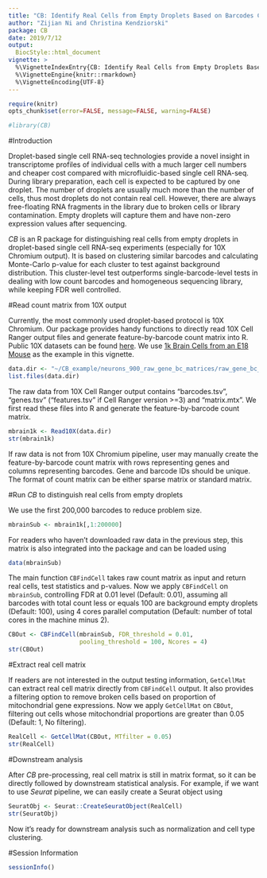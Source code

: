 ---
title: "CB: Identify Real Cells from Empty Droplets Based on Barcodes Clustering"
author: "Zijian Ni and Christina Kendziorski"
package: CB
date: 2019/7/12
output: 
  BiocStyle::html_document
vignette: >
  %\VignetteIndexEntry{CB: Identify Real Cells from Empty Droplets Based on Barcodes Clustering}
  %\VignetteEngine{knitr::rmarkdown}
  %\VignetteEncoding{UTF-8}  
---


```{r, echo=FALSE, results="hide", message=FALSE}
require(knitr)
opts_chunk$set(error=FALSE, message=FALSE, warning=FALSE)
```

```{r setup, echo=FALSE, message=FALSE}
#library(CB)
```

#Introduction

Droplet-based single cell RNA-seq technologies provide a novel insight in transcriptome profiles of individual cells with a much larger cell numbers and cheaper cost compared with microfluidic-based single cell RNA-seq. During library preparation, each cell is expected to be captured by one droplet. The number of droplets are usually much more than the number of cells, thus most droplets do not contain real cell. However, there are always free-floating RNA fragments in the library due to broken cells or library contamination. Empty droplets will capture them and have non-zero expression values after sequencing.

*CB* is an R package for distinguishing real cells from empty droplets in droplet-based single cell RNA-seq experiments (especially for 10X Chromium output). It is based on clustering similar barcodes and calculating Monte-Carlo p-value for each cluster to test against background distribution. This cluster-level test outperforms single-barcode-level tests in dealing with low count barcodes and homogeneous sequencing library, while keeping FDR well controlled.

#Read count matrix from 10X output

Currently, the most commonly used droplet-based protocol is 10X Chromium. Our package provides handy functions to directly read 10X Cell Ranger output files and generate feature-by-barcode count matrix into R. Public 10X datasets can be found [here](https://www.10xgenomics.com/resources/datasets). We use [1k Brain Cells from an E18 Mouse](http://cf.10xgenomics.com/samples/cell-exp/2.1.0/neurons_900/neurons_900_raw_gene_bc_matrices.tar.gz) as the example in this vignette.

```{r}
data.dir <- "~/CB_example/neurons_900_raw_gene_bc_matrices/raw_gene_bc_matrices/mm10/"
list.files(data.dir)
```

The raw data from 10X Cell Ranger output contains "barcodes.tsv", "genes.tsv" ("features.tsv" if Cell Ranger version >=3) and "matrix.mtx". We first read these files into R and generate the feature-by-barcode count matrix.

```{r}
mbrain1k <- Read10X(data.dir)
str(mbrain1k)
```

If raw data is not from 10X Chromium pipeline, user may manually create the feature-by-barcode count matrix with rows representing genes and columns representing barcodes. Gene and barcode IDs should be unique. The format of count matrix can be either sparse matrix or standard matrix.

#Run *CB* to distinguish real cells from empty droplets

We use the first 200,000 barcodes to reduce problem size. 

```{r}
mbrainSub <- mbrain1k[,1:200000]
```

For readers who haven't downloaded raw data in the previous step, this matrix is also integrated into the package and can be loaded using

```{r}
data(mbrainSub)
```

The main function `CBFindCell` takes raw count matrix as input and return real cells, test statistics and p-values. Now we apply `CBFindCell` on `mbrainSub`, controlling FDR at 0.01 level (Default: 0.01), assuming all barcodes with total count less or equals 100 are background empty droplets (Default: 100), using 4 cores parallel computation (Default: number of total cores in the machine minus 2).

```{r}
CBOut <- CBFindCell(mbrainSub, FDR_threshold = 0.01, 
                    pooling_threshold = 100, Ncores = 4)
str(CBOut)
```

#Extract real cell matrix

If readers are not interested in the output testing information, `GetCellMat` can extract real cell matrix directly from `CBFindCell` output. It also provides a filtering option to remove broken cells based on proportion of mitochondrial gene expressions. Now we apply `GetCellMat` on `CBOut`, filtering out cells whose mitochondrial proportions are greater than 0.05 (Default: 1, No filtering).

```{r}
RealCell <- GetCellMat(CBOut, MTfilter = 0.05)
str(RealCell)
```

#Downstream analysis

After *CB* pre-processing, real cell matrix is still in matrix format, so it can be directly followed by downstream statistical analysis. For example, if we want to use *Seurat* pipeline, we can easily create a Seurat object using

```{r}
SeuratObj <- Seurat::CreateSeuratObject(RealCell)
str(SeuratObj)
```

Now it's ready for downstream analysis such as normalization and cell type clustering.

#Session Information
```{r}
sessionInfo()
```